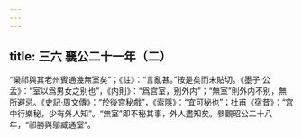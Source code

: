 ```yaml
---
---
---
```

title: 三六 襄公二十一年（二）
---




“欒祁與其老州賓通幾無室矣”；《註》：“言亂甚。”按是矣而未貼切。《墨子·公孟》：“室以爲男女之别也”，《内則》：“爲宫室，别外内”；“無室”則外内不别，無所避忌。《史記·周文傳》：“於後宫秘戲”，《索隱》：“宜可秘也”；杜甫《宿昔》：“宫中行樂秘，少有外人知”。“無室”即不秘其事，外人盡知矣。參觀昭公二十八年，“祁勝與鄔臧通室”。
